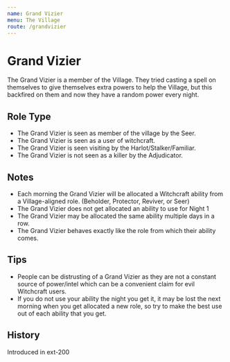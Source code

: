 ```yaml
---
name: Grand Vizier
menu: The Village
route: /grandvizier
---
```



# Grand Vizier

The Grand Vizier is a member of the Village. They tried casting a spell on themselves to give themselves extra powers to help the Village, but this backfired on them and now they have a random power every night.

## Role Type

- The Grand Vizier is seen as member of the village by the Seer.
- The Grand Vizier is seen as a user of witchcraft.
- The Grand Vizier is seen visiting by the Harlot/Stalker/Familiar.
- The Grand Vizier is not seen as a killer by the Adjudicator.

## Notes

- Each morning the Grand Vizier will be allocated a Witchcraft ability from a Village-aligned role. (Beholder, Protector, Reviver, or Seer)
- The Grand Vizier does not get allocated an ability to use for Night 1
- The Grand Vizier may be allocated the same ability multiple days in a row.
- The Grand Vizier behaves exactly like the role from which their ability comes.

## Tips

- People can be distrusting of a Grand Vizier as they are not a constant source of power/intel which can be a convenient claim for evil Witchcraft users.
- If you do not use your ability the night you get it, it may be lost the next morning when you get allocated a new role, so try to make the best use out of each ability that you get.

## History

<Timeline lineColor="white">
  <Event interval="2018-01-01">Introduced in ext-200</Event>
</Timeline>
